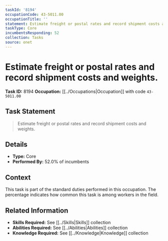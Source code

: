 ```yaml
---
taskId: '8194'
occupationCode: 43-5011.00
occupationTitle: ''
statement: Estimate freight or postal rates and record shipment costs and weights.
taskType: Core
incumbentsResponding: 52
collection: Tasks
source: onet
---
```

# Estimate freight or postal rates and record shipment costs and weights.

**Task ID:** 8194
**Occupation:** [[../Occupations|Occupation]] with code `43-5011.00`

## Task Statement

> Estimate freight or postal rates and record shipment costs and weights.

## Details

- **Type:** Core
- **Performed By:** 52.0% of incumbents

## Context

This task is part of the standard duties performed in this occupation. The percentage indicates how common this task is among workers in the field.

## Related Information

- **Skills Required:** See [[../Skills|Skills]] collection
- **Abilities Required:** See [[../Abilities|Abilities]] collection
- **Knowledge Required:** See [[../Knowledge|Knowledge]] collection
